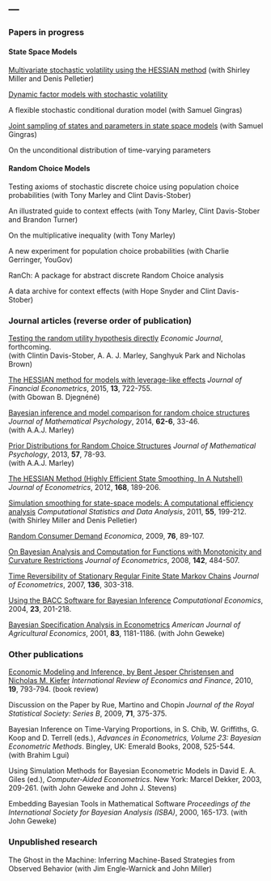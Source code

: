 ---
---

<link rel="stylesheet" href="styles.css" type="text/css">

### Papers in progress

#### State Space Models

[Multivariate stochastic volatility using the HESSIAN method](./papers/McCaMillPell.pdf)
(with Shirley Miller and Denis Pelletier)

[Dynamic factor models with stochastic volatility](./papers/McCa_DFM-SV.pdf)

A flexible stochastic conditional duration model
(with Samuel Gingras)

[Joint sampling of states and parameters in state space models](./papers/McCaGing_theta_draw.pdf)
(with Samuel Gingras)

On the unconditional distribution of time-varying parameters

#### Random Choice Models

Testing axioms of stochastic discrete choice using population choice probabilities
(with Tony Marley and Clint Davis-Stober)

An illustrated guide to context effects
(with Tony Marley, Clint Davis-Stober and Brandon Turner)

On the multiplicative inequality
(with Tony Marley)

A new experiment for population choice probabilities
(with Charlie Gerringer, YouGov)

RanCh: A package for abstract discrete Random Choice analysis

A data archive for context effects
(with Hope Snyder and Clint Davis-Stober)

### Journal articles (reverse order of publication)

[Testing the random utility hypothesis directly](./papers/McCaDaviMarlParkBrow.pdf)
*Economic Journal*, forthcoming.  
(with Clintin Davis-Stober, A. A. J. Marley, Sanghyuk Park and Nicholas Brown)

[The HESSIAN method for models with leverage-like effects](./papers/DjegMcCa14.pdf)
*Journal of Financial Econometrics*, 2015,
**13**, 722-755.  
(with Gbowan B. Djegnéné)

[Bayesian inference and model comparison for random choice structures](./papers/McCaMarl_JMP_14.pdf)
*Journal of Mathematical Psychology*, 2014,
**62-6**, 33-46.  
(with A.A.J. Marley)

[Prior Distributions for Random Choice Structures](./papers/McCaMarl_JMP_13.pdf)
*Journal of Mathematical Psychology*, 2013,
**57**, 78-93.  
(with A.A.J. Marley)

[The HESSIAN Method (Highly Efficient State Smoothing, In A Nutshell)](./papers/McCa_JEconometrics_12.pdf)
*Journal of Econometrics*, 2012,
**168**, 189-206.

[Simulation smoothing for state-space models: A computational efficiency analysis](./papers/McCaMillPell_CSDA_11.pdf)
*Computational Statistics and Data Analysis*, 2011,
**55**, 199-212.  
(with Shirley Miller and Denis Pelletier)

[Random Consumer Demand](./papers/McCa_Economica_09.pdf)
*Economica*, 2009,
**76**, 89-107.
 
[On Bayesian Analysis and Computation for Functions with Monotonicity and Curvature Restrictions](./papers/McCa_JEconometrics_08.pdf)
*Journal of Econometrics*, 2008,
**142**, 484-507.

[Time Reversibility of Stationary Regular Finite State Markov Chains](./papers/McCa_JEconometrics_07.pdf)
*Journal of Econometrics*, 2007,
**136**, 303-318.

[Using the BACC Software for Bayesian Inference](./papers/McCa_CompEcon_04.pdf)
*Computational Economics*, 2004,
**23**, 201-218.

[Bayesian Specification Analysis in Econometrics](./papers/GeweMcCa_AJAE_01.pdf)
*American Journal of Agricultural Economics*, 2001,
**83**, 1181-1186. (with John Geweke)

### Other publications

[Economic Modeling and Inference, by Bent Jesper Christensen and Nicholas M. Kiefer](./papers/McCa_IREF_10.pdf)
*International Review of Economics and Finance*, 2010,
**19**, 793-794.
(book review)

Discussion on the Paper by Rue, Martino and Chopin
*Journal of the Royal Statistical Society: Series B*, 2009,
**71**, 375-375.

Bayesian Inference on Time-Varying Proportions,
in S. Chib, W. Griffiths, G. Koop and D. Terrell (eds.),
*Advances in Econometrics, Volume 23: Bayesian Econometric Methods*.
Bingley, UK: Emerald Books, 2008, 525-544.  
(with Brahim Lgui)

Using Simulation Methods for Bayesian Econometric Models
in  David E. A. Giles (ed.),
*Computer-Aided Econometrics*.
New York: Marcel Dekker, 2003, 209-261. (with John Geweke and John J. Stevens)

Embedding Bayesian Tools in Mathematical Software
*Proceedings of the International Society for Bayesian Analysis (ISBA)*, 2000, 165-173.
(with John Geweke)

### Unpublished research

The Ghost in the Machine: Inferring Machine-Based Strategies from Observed Behavior
(with Jim Engle-Warnick and John Miller)
